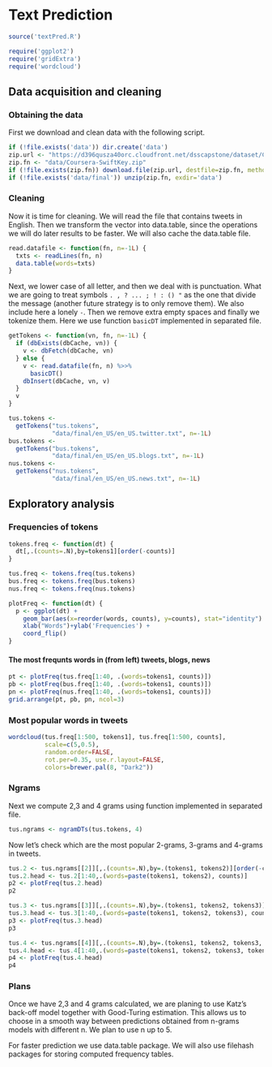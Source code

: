 # Text Prediction


```r
source('textPred.R')

require('ggplot2')
require('gridExtra')
require('wordcloud')
```

## Data acquisition and cleaning


### Obtaining the data

First we download and clean data with the following script.

```r
if (!file.exists('data')) dir.create('data')
zip.url <- "https://d396qusza40orc.cloudfront.net/dsscapstone/dataset/Coursera-SwiftKey.zip"
zip.fn <- "data/Coursera-SwiftKey.zip"
if (!file.exists(zip.fn)) download.file(zip.url, destfile=zip.fn, method="curl")
if (!file.exists('data/final')) unzip(zip.fn, exdir='data')
```

### Cleaning

Now it is time for cleaning. We will read the file that contains
tweets in English. Then we transform the vector into data.table, since
the operations we will do later results to be faster. We will also
cache the data.table file.

```r
read.datafile <- function(fn, n=-1L) {
  txts <- readLines(fn, n)
  data.table(words=txts)
}
```

Next, we lower case of all letter, and then we deal with is
punctuation. What we are going to treat symbols `. , ? ... ; ! : () "`
as the one that divide the message (another future strategy is to only
remove them). We also include here a lonely `-`. Then we remove extra
empty spaces and finally we tokenize them. Here we use function
`basicDT` implemented in separated file.


```r
getTokens <- function(vn, fn, n=-1L) {
  if (dbExists(dbCache, vn)) {
    v <- dbFetch(dbCache, vn)
  } else {
    v <- read.datafile(fn, n) %>>%
      basicDT()
    dbInsert(dbCache, vn, v)
  }
  v
}
```

```r
tus.tokens <-
  getTokens("tus.tokens", 
            "data/final/en_US/en_US.twitter.txt", n=-1L)
bus.tokens <-
  getTokens("bus.tokens", 
            "data/final/en_US/en_US.blogs.txt", n=-1L)
nus.tokens <-
  getTokens("nus.tokens", 
            "data/final/en_US/en_US.news.txt", n=-1L)
```

## Exploratory analysis

### Frequencies of tokens

```r
tokens.freq <- function(dt) {
  dt[,.(counts=.N),by=tokens1][order(-counts)]
}
```

```r
tus.freq <- tokens.freq(tus.tokens)
bus.freq <- tokens.freq(bus.tokens)
nus.freq <- tokens.freq(nus.tokens)
```

```r
plotFreq <- function(dt) {
  p <- ggplot(dt) +
    geom_bar(aes(x=reorder(words, counts), y=counts), stat="identity") +
    xlab("Words")+ylab('Frequencies') +
    coord_flip()
}
```

#### The most frequnts words in (from left) tweets, blogs, news

```r
pt <- plotFreq(tus.freq[1:40, .(words=tokens1, counts)])
pb <- plotFreq(bus.freq[1:40, .(words=tokens1, counts)])
pn <- plotFreq(nus.freq[1:40, .(words=tokens1, counts)])
grid.arrange(pt, pb, pn, ncol=3)
```

### Most popular words in tweets

```r

wordcloud(tus.freq[1:500, tokens1], tus.freq[1:500, counts],
          scale=c(5,0.5),
          random.order=FALSE,
          rot.per=0.35, use.r.layout=FALSE,
          colors=brewer.pal(8, "Dark2"))
```

### Ngrams

Next we compute 2,3 and 4 grams using function implemented in
separated file.


```r
tus.ngrams <- ngramDTs(tus.tokens, 4)

```

Now let's check which are the most popular 2-grams, 3-grams and
4-grams in tweets.

```r
tus.2 <- tus.ngrams[[2]][,.(counts=.N),by=.(tokens1, tokens2)][order(-counts),]
tus.2.head <- tus.2[1:40,.(words=paste(tokens1, tokens2), counts)]
p2 <- plotFreq(tus.2.head)
p2

```

```r
tus.3 <- tus.ngrams[[3]][,.(counts=.N),by=.(tokens1, tokens2, tokens3)][order(-counts),]
tus.3.head <- tus.3[1:40,.(words=paste(tokens1, tokens2, tokens3), counts)]
p3 <- plotFreq(tus.3.head)
p3

```

```r
tus.4 <- tus.ngrams[[4]][,.(counts=.N),by=.(tokens1, tokens2, tokens3, tokens4)][order(-counts),]
tus.4.head <- tus.4[1:40,.(words=paste(tokens1, tokens2, tokens3, tokens4), counts)]
p4 <- plotFreq(tus.4.head)
p4

```

### Plans

Once we have 2,3 and 4 grams calculated, we are planing to use Katz's
back-off model together with Good-Turing estimation. This allows us to
choose in a smooth way between predictions obtained from n-grams
models with different n. We plan to use n up to 5.

For faster prediction we use data.table package. We will also use
filehash packages for storing computed frequency tables.

